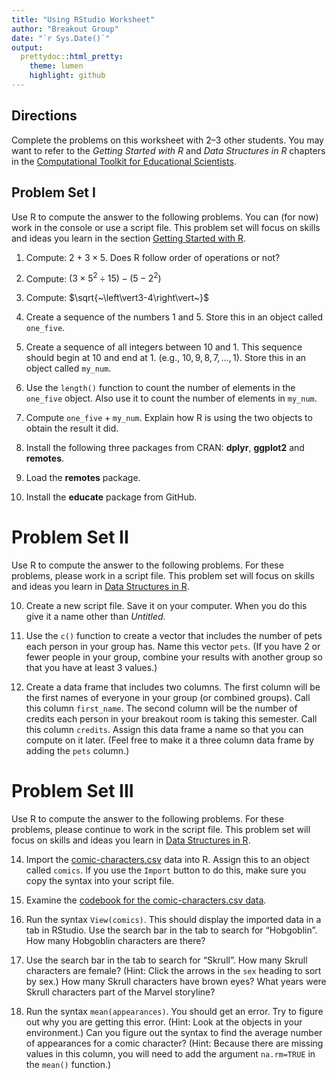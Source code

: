 ```yaml
---
title: "Using RStudio Worksheet"
author: "Breakout Group"
date: "`r Sys.Date()`"
output:
  prettydoc::html_pretty:
    theme: lumen
    highlight: github
---
```



## Directions

Complete the problems on this worksheet with 2--3 other students. You may want to refer to the *Getting Started with R* and *Data Structures in R* chapters in the [Computational Toolkit for Educational Scientists](https://zief0002.github.io/toolkit-quarto).


## Problem Set I

Use R to compute the answer to the following problems. You can (for now) work in the console or use a script file. This problem set will focus on skills and ideas you learn in the section [Getting Started with R](https://zief0002.github.io/toolkit-quarto/03-getting-started-with-r.html).


1. Compute: $2 + 3 \times 5$. Does R follow order of operations or not? 

2. Compute: $(3 \times5^2 \div 15)-(5-2^2)$

3. Compute: $\sqrt{~\left\vert3-4\right\vert~}$

4. Create a sequence of the numbers 1 and 5. Store this in an object called `one_five`.

5. Create a sequence of all integers between 10 and 1. This sequence should begin at 10 and end at 1. (e.g., $10,9,8,7,\ldots,1$). Store this in an object called `my_num`.

6. Use the `length()` function to count the number of elements in the `one_five` object. Also use it to count the number of elements in `my_num`.

7. Compute $\mathtt{one\_five}+\mathtt{my\_num}$. Explain how R is using the two objects to obtain the result it did.

8. Install the following three packages from CRAN: **dplyr**, **ggplot2** and **remotes**.

9. Load the **remotes** package.

9. Install the **educate** package from GitHub. 



# Problem Set II

Use R to compute the answer to the following problems. For these problems, please work in a script file. This problem set will focus on skills and ideas you learn in [Data Structures in R](https://zief0002.github.io/toolkit-quarto/04-data-structures-in-r.html).


10. Create a new script file. Save it on your computer. When you do this give it a name other than *Untitled*.

11. Use the `c()` function to create a vector that includes the number of pets each person in your group has. Name this vector `pets`. (If you have 2 or fewer people in your group, combine your results with another group so that you have at least 3 values.)

13. Create a data frame that includes two columns. The first column will be the first names of everyone in your group (or combined groups). Call this column `first_name`. The second column will be the number of credits each person in your breakout room is taking this semester. Call this column `credits`. Assign this data frame a name so that you can compute on it later. (Feel free to make it a three column data frame by adding the `pets` column.)


# Problem Set III

Use R to compute the answer to the following problems. For these problems, please continue to work in the script file. This problem set will focus on skills and ideas you learn in [Data Structures in R](https://zief0002.github.io/toolkit-quarto/04-data-structures-in-r.html).

14. Import the [comic-characters.csv](https://raw.githubusercontent.com/zief0002/miniature-garbanzo/main/data/comic-characters.csv) data into R. Assign this to an object called `comics`. If you use the `Import` button to do this, make sure you copy the syntax into your script file.

15. Examine the [codebook for the comic-characters.csv data](https://zief0002.github.io/miniature-garbanzo/codebooks/comic-characters.html). 

16. Run the syntax `View(comics)`. This should display the imported data in a tab in RStudio. Use the search bar in the tab to search for "Hobgoblin". How many Hobgoblin characters are there?

17. Use the search bar in the tab to search for "Skrull". How many Skrull characters are female? (Hint: Click the arrows in the `sex` heading to sort by sex.) How many Skrull characters have brown eyes? What years were Skrull characters part of the Marvel storyline?

17. Run the syntax `mean(appearances)`. You should get an error. Try to figure out why you are getting this error. (Hint: Look at the objects in your environment.) Can you figure out the syntax to find the average number of appearances for a comic character? (Hint: Because there are missing values in this column, you will need to add the argument `na.rm=TRUE` in the `mean()` function.)

